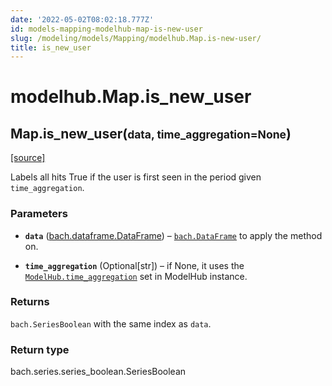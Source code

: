 ```yaml
---
date: '2022-05-02T08:02:18.777Z'
id: models-mapping-modelhub-map-is-new-user
slug: /modeling/models/Mapping/modelhub.Map.is-new-user/
title: is_new_user
---
```


# modelhub.Map.is_new_user

<div class="method">

<h2 class="signature-class"><span class="additional-name">Map.</span><span class="name">is_new_user(</span><small class="parameter-list"><span class="parameter" id="data">data</span>, <span class="parameter" id="time_aggregation">time_aggregation=None</span></small>)</h2>


&#8203;<span class="view-source">[[source]](https://github.com/objectiv/objectiv-analytics/blob/main/modelhub/modelhub/map.py)</span>

<div class="content">

Labels all hits True if the user is first seen in the period given `time_aggregation`.


### Parameters

* **`data`** ([bach.dataframe.DataFrame](/docs/modeling/bach/api-reference/DataFrame/bach.DataFrame/#bach.DataFrame)) – [`bach.DataFrame`](/docs/modeling/bach/api-reference/DataFrame/bach.DataFrame/#bach.DataFrame) to apply the method on.

* **`time_aggregation`** (Optional[str]) – if None, it uses the [`ModelHub.time_aggregation`](/docs/modeling/modelhub-api-reference/ModelHub/modelhub.ModelHub.time-aggregation/#modelhub.ModelHub.time-aggregation) set in ModelHub
instance.



### Returns

`bach.SeriesBoolean` with the same index as `data`.



### Return type

bach.series.series_boolean.SeriesBoolean



</div>

</div>
